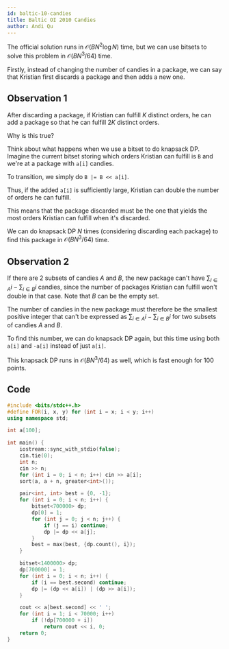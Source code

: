 ```yaml
---
id: baltic-10-candies
title: Baltic OI 2010 Candies
author: Andi Qu
---
```


The official solution runs in $\mathcal{O}(BN^2 \log N)$ time, but we can use bitsets to solve this problem in $\mathcal{O}(BN^3 / 64)$ time.

Firstly, instead of changing the number of candies in a package, we can say that Kristian first discards a package and then adds a new one.

## Observation 1

After discarding a package, if Kristian can fulfill $K$ distinct orders, he can add a package so that he can fulfill $2K$ distinct orders.

Why is this true?

Think about what happens when we use a bitset to do knapsack DP. Imagine the current bitset storing which orders Kristian can fulfill is `B` and we're at a package with `a[i]` candies.

To transition, we simply do `B |= B << a[i]`.

Thus, if the added `a[i]` is sufficiently large, Kristian can double the number of orders he can fulfill.

This means that the package discarded must be the one that yields the most orders Kristian can fulfill when it's discarded.

We can do knapsack DP $N$ times (considering discarding each package) to find this package in $\mathcal{O}(BN^3 / 64)$ time.

## Observation 2

If there are 2 subsets of candies $A$ and $B$, the new package can't have $\sum_{i \in A} i - \sum_{i \in B} i$ candies, since the number of packages Kristian can fulfill won't double in that case. Note that $B$ can be the empty set.

The number of candies in the new package must therefore be the smallest positive integer that can't be expressed as $\sum_{i \in A} i - \sum_{i \in B} i$ for two subsets of candies $A$ and $B$.

To find this number, we can do knapsack DP again, but this time using both `a[i]` and `-a[i]` instead of just `a[i]`.

This knapsack DP runs in $\mathcal{O}(BN^3 / 64)$ as well, which is fast enough for 100 points.

## Code

```cpp
#include <bits/stdc++.h>
#define FOR(i, x, y) for (int i = x; i < y; i++)
using namespace std;

int a[100];

int main() {
    iostream::sync_with_stdio(false);
    cin.tie(0);
    int n;
    cin >> n;
    for (int i = 0; i < n; i++) cin >> a[i];
    sort(a, a + n, greater<int>());

    pair<int, int> best = {0, -1};
    for (int i = 0; i < n; i++) {
        bitset<700000> dp;
        dp[0] = 1;
        for (int j = 0; j < n; j++) {
            if (j == i) continue;
            dp |= dp << a[j];
        }
        best = max(best, {dp.count(), i});
    }

    bitset<1400000> dp;
    dp[700000] = 1;
    for (int i = 0; i < n; i++) {
        if (i == best.second) continue;
        dp |= (dp << a[i]) | (dp >> a[i]);
    }

    cout << a[best.second] << ' ';
    for (int i = 1; i < 70000; i++)
        if (!dp[700000 + i])
            return cout << i, 0;
    return 0;
}
```

